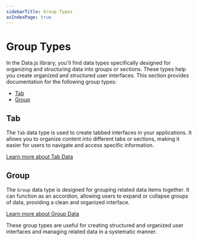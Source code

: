 ```yaml
---
sidebarTitle: Group Types
asIndexPage: true
---
```


# Group Types

In the Data.js library, you'll find data types specifically designed for organizing and structuring data into groups or sections. These types help you create organized and structured user interfaces. This section provides documentation for the following group types:

- [Tab](group-types/tabdata.md)
- [Group](group-types/groupdata.md)

## Tab

The `Tab` data type is used to create tabbed interfaces in your applications. It allows you to organize content into different tabs or sections, making it easier for users to navigate and access specific information.

[Learn more about Tab Data](group-types/tabdata.md)

## Group

The `Group` data type is designed for grouping related data items together. It can function as an accordion, allowing users to expand or collapse groups of data, providing a clean and organized interface.

[Learn more about Group Data](group-types/groupdata.md)

These group types are useful for creating structured and organized user interfaces and managing related data in a systematic manner.
